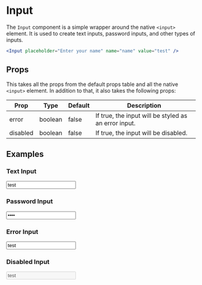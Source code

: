 
# Input

The `Input` component is a simple wrapper around the native `<input>` element. It is used to create text inputs, password inputs, and other types of inputs.

```jsx
<Input placeholder="Enter your name" name="name" value="test" />
```

## Props

This takes all the props from the default props table and all the native `<input>` element. In addition to that, it also takes the following props:

| Prop     | Type    | Default | Description                                          |
|----------|---------|---------|------------------------------------------------------|
| error    | boolean | false   | If true, the input will be styled as an error input. |
| disabled | boolean | false   | If true, the input will be disabled.                 |

## Examples

### Text Input

<Input placeholder="Enter your name" name="name" value="test" />

### Password Input

<Input type="password" placeholder="Enter your password" name="password" value="test" />

### Error Input

<Input placeholder="Enter your name" name="name" value="test" error />

### Disabled Input

<Input placeholder="Enter your name" name="name" value="test" disabled />
